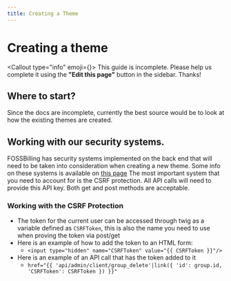```yaml
---
title: Creating a Theme
---
```



# <FontAwesomeIcon icon={faCode} /> Creating a theme
<Callout type="info" emoji={<FontAwesomeIcon icon={faPersonDigging} />}>
    This guide is incomplete. Please help us complete it using the **"Edit this page"** button in the sidebar. Thanks!
</Callout>

## Where to start?
Since the docs are incomplete, currently the best source would be to look at how the existing themes are created.

## Working with our security systems.
FOSSBilling has security systems implemented on the back end that will need to be taken into consideration when creating a new theme. Some info on these systems is available on [this page](https://fossbilling.org/docs/security/securing-fossbilling)
The most important system that you need to account for is the CSRF protection. All API calls will need to provide this API key. Both get and post methods are acceptable. 

### Working with the CSRF Protection
- The token for the current user can be accessed through twig as a variable defined as `CSRFToken`, this is also the name you need to use when proving the token via post/get 
- Here is an example of how to add the token to an HTML form:
	- `<input type="hidden" name="CSRFToken" value="{{ CSRFToken }}"/>`
- Here is an example of an API call that has the token added to it  
	- `href="{{ 'api/admin/client/group_delete'|link({ 'id': group.id, 'CSRFToken': CSRFToken }) }}"`
